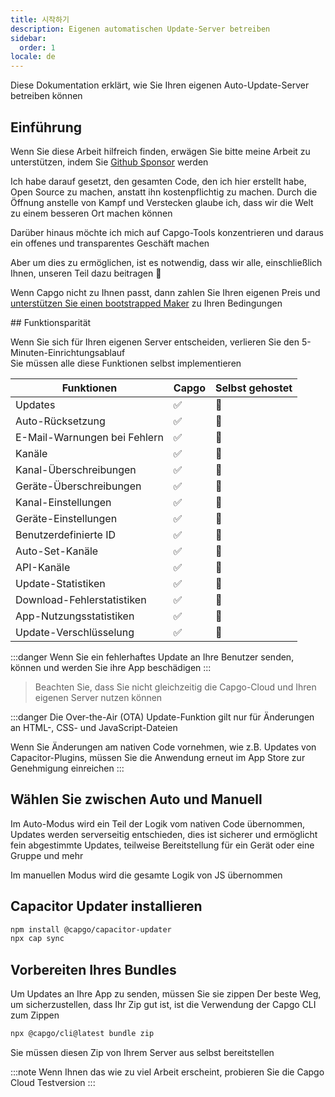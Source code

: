 ```yaml
---
title: 시작하기
description: Eigenen automatischen Update-Server betreiben
sidebar:
  order: 1
locale: de
---
```



Diese Dokumentation erklärt, wie Sie Ihren eigenen Auto-Update-Server betreiben können

## Einführung

Wenn Sie diese Arbeit hilfreich finden, erwägen Sie bitte meine Arbeit zu unterstützen, indem Sie [Github Sponsor](https://githubcom/sponsors/riderx) werden

Ich habe darauf gesetzt, den gesamten Code, den ich hier erstellt habe, Open Source zu machen, anstatt ihn kostenpflichtig zu machen. Durch die Öffnung anstelle von Kampf und Verstecken glaube ich, dass wir die Welt zu einem besseren Ort machen können

Darüber hinaus möchte ich mich auf Capgo-Tools konzentrieren und daraus ein offenes und transparentes Geschäft machen

Aber um dies zu ermöglichen, ist es notwendig, dass wir alle, einschließlich Ihnen, unseren Teil dazu beitragen 🥹

Wenn Capgo nicht zu Ihnen passt, dann zahlen Sie Ihren eigenen Preis und [unterstützen Sie einen bootstrapped Maker](https://githubcom/sponsors/riderx) zu Ihren Bedingungen

<LinkCard title="Erwägen Sie einen Beitrag" href="/docs/plugin/self-hosted/contributing/"/>
## Funktionsparität

Wenn Sie sich für Ihren eigenen Server entscheiden, verlieren Sie den 5-Minuten-Einrichtungsablauf\
Sie müssen alle diese Funktionen selbst implementieren


| Funktionen               | Capgo | Selbst gehostet |
| ------------------------ | ----- | --------------- |
| Updates                  | ✅     | 🚧             |
| Auto-Rücksetzung         | ✅     | 🚧             |
| E-Mail-Warnungen bei Fehlern | ✅  | 🚧             |
| Kanäle                   | ✅     | 🚧             |
| Kanal-Überschreibungen   | ✅     | 🚧             |
| Geräte-Überschreibungen  | ✅     | 🚧             |
| Kanal-Einstellungen      | ✅     | 🚧             |
| Geräte-Einstellungen     | ✅     | 🚧             |
| Benutzerdefinierte ID    | ✅     | 🚧             |
| Auto-Set-Kanäle          | ✅     | 🚧             |
| API-Kanäle               | ✅     | 🚧             |
| Update-Statistiken       | ✅     | 🚧             |
| Download-Fehlerstatistiken | ✅   | 🚧             |
| App-Nutzungsstatistiken  | ✅     | 🚧             |
| Update-Verschlüsselung   | ✅     | 🚧             |

:::danger
Wenn Sie ein fehlerhaftes Update an Ihre Benutzer senden, können und werden Sie ihre App beschädigen
:::

> Beachten Sie, dass Sie nicht gleichzeitig die Capgo-Cloud und Ihren eigenen Server nutzen können

:::danger
Die Over-the-Air (OTA) Update-Funktion gilt nur für Änderungen an HTML-, CSS- und JavaScript-Dateien

Wenn Sie Änderungen am nativen Code vornehmen, wie z.B. Updates von Capacitor-Plugins, müssen Sie die Anwendung erneut im App Store zur Genehmigung einreichen
:::

## Wählen Sie zwischen Auto und Manuell
Im Auto-Modus wird ein Teil der Logik vom nativen Code übernommen, Updates werden serverseitig entschieden, dies ist sicherer und ermöglicht fein abgestimmte Updates, teilweise Bereitstellung für ein Gerät oder eine Gruppe und mehr

Im manuellen Modus wird die gesamte Logik von JS übernommen

<LinkCard
	title="Auto Update"
	href="/docs/plugin/self-hosted/auto-update/"
/>

<LinkCard
	title="Manuell"
	href="/docs/plugin/self-hosted/manual-update/"
/>

## Capacitor Updater installieren

```bash title="Installieren Sie den Capacitor Updater"
npm install @capgo/capacitor-updater
npx cap sync
```

## Vorbereiten Ihres Bundles

Um Updates an Ihre App zu senden, müssen Sie sie zippen
Der beste Weg, um sicherzustellen, dass Ihr Zip gut ist, ist die Verwendung der Capgo CLI zum Zippen
```bash title="Erstellen Sie ein Bundle mit Ihren Dateien zum Bereitstellen von Ihrem Server"
npx @capgo/cli@latest bundle zip
```

Sie müssen diesen Zip von Ihrem Server aus selbst bereitstellen

<LinkCard
	title="Auto Update"
	href="/docs/plugin/self-hosted/auto-update/"
/>

<LinkCard
	title="Manuell"
	href="/docs/plugin/self-hosted/manual-update/"
/>

:::note
Wenn Ihnen das wie zu viel Arbeit erscheint, probieren Sie die Capgo Cloud Testversion
:::